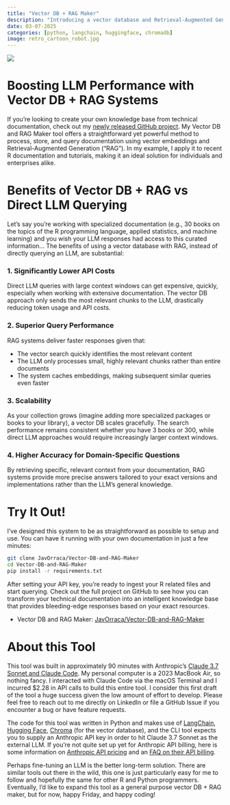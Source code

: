 ```yaml
---
title: "Vector DB + RAG Maker"
description: "Introducing a vector database and Retrieval-Augmented Generation ('RAG') system for coding in R, designed to provide bleeding-edge responses from curated documentation."
date: 03-07-2025
categories: [python, langchain, huggingface, chromadb]
image: retro_cartoon_robot.jpg
---
```


![](retro_cartoon_robot.jpg){.preview-image}

# Boosting LLM Performance with Vector DB + RAG Systems

If you're looking to create your own knowledge base from technical documentation, check out my [newly released GitHub project](https://github.com/JavOrraca/Vector-DB-and-RAG-Maker){target="_blank"}. My Vector DB and RAG Maker tool offers a straightforward yet powerful method to process, store, and query documentation using vector embeddings and Retrieval-Augmented Generation ("RAG"). In my example, I apply it to recent R documentation and tutorials, making it an ideal solution for individuals and enterprises alike.

# Benefits of Vector DB + RAG vs Direct LLM Querying

Let's say you're working with specialized documentation (e.g., 30 books on the topics of the R programming language, applied statistics, and machine learning) and you wish your LLM responses had access to this curated information... The benefits of using a vector database with RAG, instead of directly querying an LLM, are substantial:

### 1. Significantly Lower API Costs

Direct LLM queries with large context windows can get expensive, quickly, especially when working with extensive documentation. The vector DB approach only sends the most relevant chunks to the LLM, drastically reducing token usage and API costs.

### 2. Superior Query Performance

RAG systems deliver faster responses given that:

- The vector search quickly identifies the most relevant content
- The LLM only processes small, highly relevant chunks rather than entire documents
- The system caches embeddings, making subsequent similar queries even faster

### 3. Scalability

As your collection grows (imagine adding more specialized packages or books to your library), a vector DB scales gracefully. The search performance remains consistent whether you have 3 books or 300, while direct LLM approaches would require increasingly larger context windows.

### 4. Higher Accuracy for Domain-Specific Questions

By retrieving specific, relevant context from your documentation, RAG systems provide more precise answers tailored to your exact versions and implementations rather than the LLM's general knowledge.

# Try It Out!

I've designed this system to be as straightforward as possible to setup and use. You can have it running with your own documentation in just a few minutes:

```bash
git clone JavOrraca/Vector-DB-and-RAG-Maker
cd Vector-DB-and-RAG-Maker
pip install -r requirements.txt
```

After setting your API key, you're ready to ingest your R related files and start querying. Check out the full project on GitHub to see how you can transform your technical documentation into an intelligent knowledge base that provides bleeding-edge responses based on your exact resources.

- Vector DB and RAG Maker: [JavOrraca/Vector-DB-and-RAG-Maker](https://github.com/JavOrraca/Vector-DB-and-RAG-Maker){target="_blank"}

# About this Tool

This tool was built in approximately 90 minutes with Anthropic's [Claude 3.7 Sonnet and Claude Code](https://www.anthropic.com/news/claude-3-7-sonnet). My personal computer is a 2023 MacBook Air, so nothing fancy. I interacted with Claude Code via the macOS Terminal and I incurred $2.28 in API calls to build this entire tool. I consider this first draft of the tool a huge success given the low amount of effort to develop. Please feel free to reach out to me directly on LinkedIn or file a GitHub Issue if you encounter a bug or have feature requests. 

The code for this tool was written in Python and makes use of [LangChain](https://www.langchain.com/), [Hugging Face](https://huggingface.co/), [Chroma](https://www.trychroma.com/) (for the vector database), and the CLI tool expects you to supply an Anthropic API key in order to hit Claude 3.7 Sonnet as the external LLM. If you're not quite set up yet for Anthropic API billing, here is some information on [Anthropic API pricing](https://www.anthropic.com/pricing#anthropic-api) and an [FAQ on their API billing](https://support.anthropic.com/en/articles/8977456-how-do-i-pay-for-my-api-usage).

Perhaps fine-tuning an LLM is the better long-term solution. There are similar tools out there in the wild, this one is just particularly easy for me to follow and hopefully the same for other R and Python programmers. Eventually, I'd like to expand this tool as a general purpose vector DB + RAG maker, but for now, happy Friday, and happy coding!